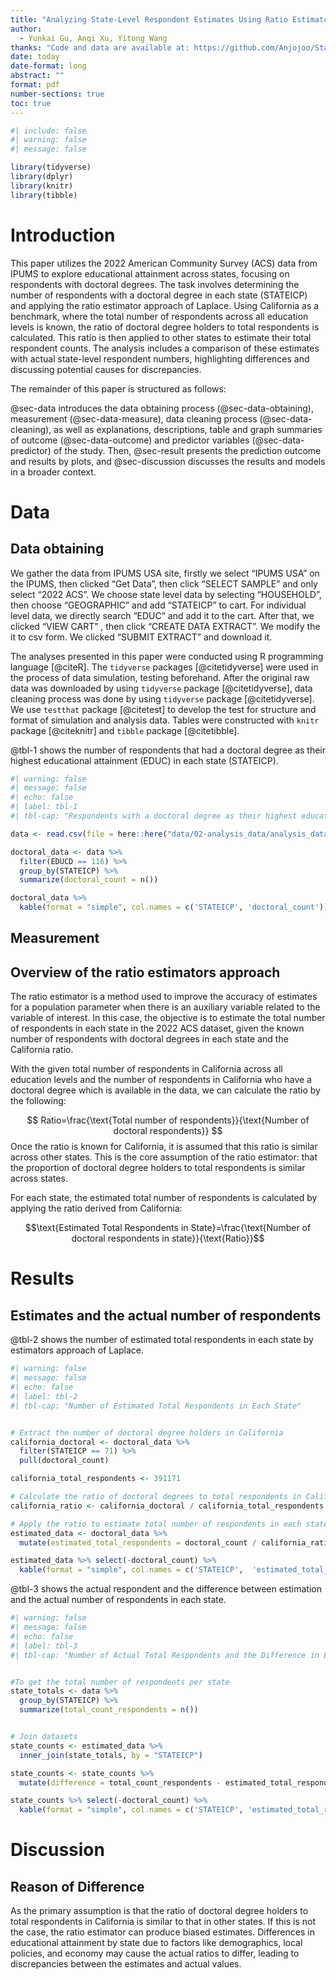 ```yaml
---
title: "Analyzing State-Level Respondent Estimates Using Ratio Estimators: A Case Study with 2022 ACS Data"
author: 
  - Yunkai Gu, Anqi Xu, Yitong Wang
thanks: "Code and data are available at: https://github.com/Anjojoo/State-Level-Respondent-Estimates."
date: today
date-format: long
abstract: ""
format: pdf
number-sections: true
toc: true
---
```


```r
#| include: false
#| warning: false
#| message: false

library(tidyverse)
library(dplyr)
library(knitr)
library(tibble)
```

# Introduction

This paper utilizes the 2022 American Community Survey (ACS) data from IPUMS to explore educational attainment across states, focusing on respondents with doctoral degrees. The task involves determining the number of respondents with a doctoral degree in each state (STATEICP) and applying the ratio estimator approach of Laplace. Using California as a benchmark, where the total number of respondents across all education levels is known, the ratio of doctoral degree holders to total respondents is calculated. This ratio is then applied to other states to estimate their total respondent counts. The analysis includes a comparison of these estimates with actual state-level respondent numbers, highlighting differences and discussing potential causes for discrepancies.

The remainder of this paper is structured as follows:

@sec-data introduces the data obtaining process (@sec-data-obtaining), measurement (@sec-data-measure), data cleaning process (@sec-data-cleaning), as well as explanations, descriptions, table and graph summaries of outcome (@sec-data-outcome) and predictor variables (@sec-data-predictor) of the study. Then, @sec-result presents the prediction outcome and results by plots, and @sec-discussion discusses the results and models in a broader context. 



# Data {#sec-data}

## Data obtaining {#sec-data-obtaining}

We gather the data from IPUMS USA site, firstly we select “IPUMS USA” on the IPUMS, then clicked “Get Data”, then click “SELECT SAMPLE” and only select “2022 ACS”.  We choose state level data by selecting “HOUSEHOLD”, then choose “GEOGRAPHIC” and add “STATEICP” to cart. For individual level data, we directly search "EDUC" and add it to the cart. After that, we clicked “VIEW CART” , then  click  “CREATE DATA EXTRACT".  We modify the it to csv form. We clicked “SUBMIT EXTRACT" and download it.

The analyses presented in this paper were conducted using R programming language [@citeR]. The `tidyverse` packages [@citetidyverse] were used in the process of data simulation, testing beforehand. After the original raw data was downloaded by using `tidyverse` package [@citetidyverse], data cleaning process was done by using `tidyverse` package [@citetidyverse]. We use `testthat` package [@citetest] to develop the test for structure and format of simulation and analysis data. Tables were constructed with `knitr` package [@citeknitr] and `tibble` package [@citetibble].

@tbl-1 shows the number of respondents that had a doctoral degree as their highest educational attainment (EDUC) in each state (STATEICP).

```r
#| warning: false
#| message: false
#| echo: false
#| label: tbl-1
#| tbl-cap: "Respondents with a doctoral degree as their highest educational attainment in each state"

data <- read.csv(file = here::here("data/02-analysis_data/analysis_data.csv"))

doctoral_data <- data %>% 
  filter(EDUCD == 116) %>% 
  group_by(STATEICP) %>%
  summarize(doctoral_count = n())

doctoral_data %>%
  kable(format = "simple", col.names = c('STATEICP', 'doctoral_count'))
```

## Measurement {#sec-data-measure}


## Overview of the ratio estimators approach

The ratio estimator is a method used to improve the accuracy of estimates for a population parameter when there is an auxiliary variable related to the variable of interest. In this case, the objective is to estimate the total number of respondents in each state in the 2022 ACS dataset, given the known number of respondents with doctoral degrees in each state and the California ratio.

With the given total number of respondents in California across all education levels and the number of respondents in California who have a doctoral degree which is available in the data, we can calculate the ratio by the following:

$$
Ratio=\frac{\text{Total number of respondents}}{\text{Number of doctoral respondents}}
$$
Once the ratio is known for California, it is assumed that this ratio is similar across other states. This is the core assumption of the ratio estimator: that the proportion of doctoral degree holders to total respondents is similar across states.

For each state, the estimated total number of respondents is calculated by applying the ratio derived from California:

$$\text{Estimated Total Respondents in State}=\frac{\text{Number of doctoral respondents in state}}{\text{Ratio}}$$


# Results

## Estimates and the actual number of respondents


@tbl-2 shows the number of estimated total respondents in each state by estimators approach of Laplace.


```r
#| warning: false
#| message: false
#| echo: false
#| label: tbl-2
#| tbl-cap: "Number of Estimated Total Respondents in Each State"


# Extract the number of doctoral degree holders in California
california_doctoral <- doctoral_data %>% 
  filter(STATEICP == 71) %>% 
  pull(doctoral_count)

california_total_respondents <- 391171

# Calculate the ratio of doctoral degrees to total respondents in California
california_ratio <- california_doctoral / california_total_respondents

# Apply the ratio to estimate total number of respondents in each state
estimated_data <- doctoral_data %>%
  mutate(estimated_total_respondents = doctoral_count / california_ratio)

estimated_data %>% select(-doctoral_count) %>%
  kable(format = "simple", col.names = c('STATEICP',  'estimated_total_respondents'))
```


@tbl-3 shows the actual respondent and the difference between estimation and the actual number of respondents in each state.


```r
#| warning: false
#| message: false
#| echo: false
#| label: tbl-3
#| tbl-cap: "Number of Actual Total Respondents and the Difference in Each State"


#To get the total number of respondents per state
state_totals <- data %>%
  group_by(STATEICP) %>%
  summarize(total_count_respondents = n())


# Join datasets
state_counts <- estimated_data %>%
  inner_join(state_totals, by = "STATEICP")

state_counts <- state_counts %>%
  mutate(difference = total_count_respondents - estimated_total_respondents)

state_counts %>% select(-doctoral_count) %>%
  kable(format = "simple", col.names = c('STATEICP', 'estimated_total_respondents', 'total_count_respondents', 'difference'))
```


# Discussion
## Reason of Difference

As the primary assumption is that the ratio of doctoral degree holders to total respondents in California is similar to that in other states. If this is not the case, the ratio estimator can produce biased estimates. Differences in educational attainment by state due to factors like demographics, local policies, and economy may cause the actual ratios to differ, leading to discrepancies between the estimates and actual values.



